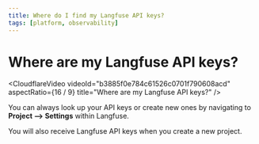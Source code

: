 ```yaml
---
title: Where do I find my Langfuse API keys?
tags: [platform, observability]
---
```


# Where are my Langfuse API keys?

<CloudflareVideo
  videoId="b3885f0e784c61526c0701f790608acd"
  aspectRatio={16 / 9}
  title="Where are my Langfuse API keys?"
/>

You can always look up your API keys or create new ones by navigating to **Project --> Settings** within Langfuse.

You will also receive Langfuse API keys when you create a new project.
